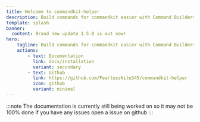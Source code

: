 ```yaml
---
title: Welcome to commandkit-helper
description: Build commands for commandkit easier with Command Builders
template: splash
banner:
  content: Brand new update 1.5.0 is out now!
hero:
    tagline: Build commands for commandkit easier with Command Builders
    actions:
        - text: Documentation
          link: docs/installation
          variant: secondary
        - text: Github
          link: https://github.com/FearlessNite345/commandkit-helper
          icon: github
          variant: minimal
---
```


:::note
  The documentation is currently still being worked on so it may not be
  100% done if you have any issues open a issue on github
:::
